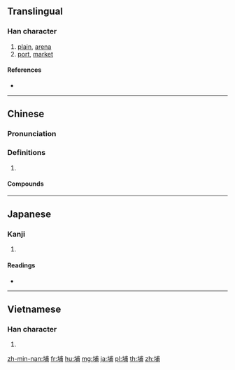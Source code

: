 {{character info/new}}
==Translingual==

===Han character===
{{Han char|rn=32|rad=土|as=07|sn=10|four=43127|canj=GIJB|ids=⿰土甫}}

# [[plain]], [[arena]]
# [[port]], [[market]]

====References====
* {{Han ref|kx=0230.121|dkj=05149|hdz=10443.070|uh=57D4|ud=22484|bh=AE48|bd=44616}}

----

==Chinese==
{{zh-forms}}

===Pronunciation===
{{zh-pron
|m=pǔ,bǔ
|c=bou3
|h=pfs=phû
|md=
|mn=po͘
|w=
|mc=
|oc=
|cat=
}}

===Definitions===
{{zh-hanzi}}

# {{rfdef|lang=zh}}

====Compounds====
{{zh-der|海埔新生地|墓仔埔|柬埔寨|平埔}}

----

==Japanese==

===Kanji===
{{ja-kanji|grade=|rs=土07}}

# {{defn|lang=ja|sort=土07}}

====Readings====
* {{ja-readings|on=[[ほ]] (ho)|kun=}}

----

==Vietnamese==

===Han character===
{{vi-hantu|bộ|rs=土07}}

# {{defn|vi}}

[[zh-min-nan:埔]]
[[fr:埔]]
[[hu:埔]]
[[mg:埔]]
[[ja:埔]]
[[pl:埔]]
[[th:埔]]
[[zh:埔]]